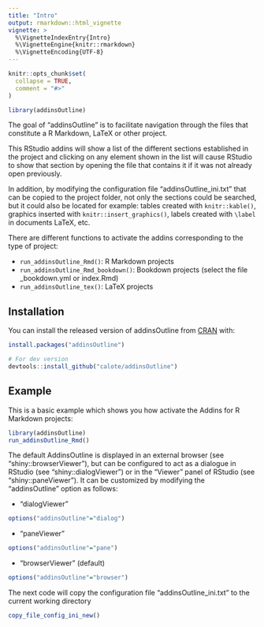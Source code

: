 ```yaml
---
title: "Intro"
output: rmarkdown::html_vignette
vignette: >
  %\VignetteIndexEntry{Intro}
  %\VignetteEngine{knitr::rmarkdown}
  %\VignetteEncoding{UTF-8}
---
```


```r
knitr::opts_chunk$set(
  collapse = TRUE,
  comment = "#>"
)
```

```r
library(addinsOutline)
```


The goal of "addinsOutline" is to facilitate navigation through the files that constitute a R Markdown, LaTeX or other project.

This RStudio addins will show a list of the different sections established in the project and clicking on any element shown in the list will cause RStudio to show that section by opening the file that contains it if it was not already open previously.

In addition, by modifying the configuration file "addinsOutline_ini.txt" that can be copied to the project folder, not only the sections could be searched, but it could also be located for example: tables created with `knitr::kable()`, graphics inserted with `knitr::insert_graphics()`, labels created with `\label` in documents LaTeX, etc.

There are different functions to activate the addins corresponding to the type of project:

- `run_addinsOutline_Rmd()`: R Markdown projects
- `run_addinsOutline_Rmd_bookdown()`: Bookdown projects (select the file _bookdown.yml or index.Rmd)
- `run_addinsOutline_tex()`: LaTeX projects


## Installation

You can install the released version of addinsOutline from [CRAN](https://CRAN.R-project.org) with:

``` r
install.packages("addinsOutline")

# For dev version
devtools::install_github("calote/addinsOutline")
```

## Example

This is a basic example which shows you how activate the Addins for R Markdown projects:

``` r
library(addinsOutline)
run_addinsOutline_Rmd()
```


The default AddinsOutline is displayed in an external browser (see "shiny::browserViewer"), but can be configured to act as a dialogue in RStudio (see "shiny::dialogViewer") or in the "Viewer" panel of RStudio (see "shiny::paneViewer"). It can be customized by modifying the "addinsOutline" option as follows:

- "dialogViewer"
``` r
options("addinsOutline"="dialog")
```

- "paneViewer"
``` r
options("addinsOutline"="pane")
```

- "browserViewer" (default)
``` r
options("addinsOutline"="browser")
```




The next code will copy the configuration file "addinsOutline_ini.txt" to the current working directory

``` r
copy_file_config_ini_new()
```
